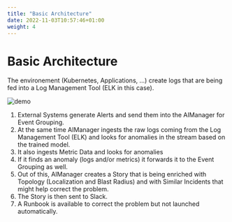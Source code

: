 ```yaml
---
title: "Basic Architecture"
date: 2022-11-03T10:57:46+01:00
weight: 4
---
```

# Basic Architecture

The environement (Kubernetes, Applications, ...) create logs that are being fed into a Log Management Tool (ELK in this case).

![demo](/cp4waiops-training/pics/waiops_arch_overview.jpg)

1. External Systems generate Alerts and send them into the AIManager for Event Grouping.
1. At the same time AIManager ingests the raw logs coming from the Log Management Tool (ELK) and looks for anomalies in the stream based on the trained model.
2. It also ingests Metric Data and looks for anomalies
1. If it finds an anomaly (logs and/or metrics) it forwards it to the Event Grouping as well.
1. Out of this, AIManager creates a Story that is being enriched with Topology (Localization and Blast Radius) and with Similar Incidents that might help correct the problem.
1. The Story is then sent to Slack.
1. A Runbook is available to correct the problem but not launched automatically.